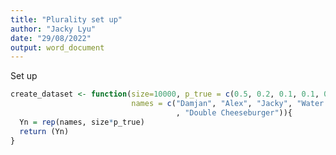 ```yaml
---
title: "Plurality set up"
author: "Jacky Lyu"
date: "29/08/2022"
output: word_document
---
```



Set up
```r
create_dataset <- function(size=10000, p_true = c(0.5, 0.2, 0.1, 0.1, 0.1),
                           names = c("Damjan", "Alex", "Jacky", "Water Bottle"
                                     , "Double Cheeseburger")){
  Yn = rep(names, size*p_true)
  return (Yn)
}

```

